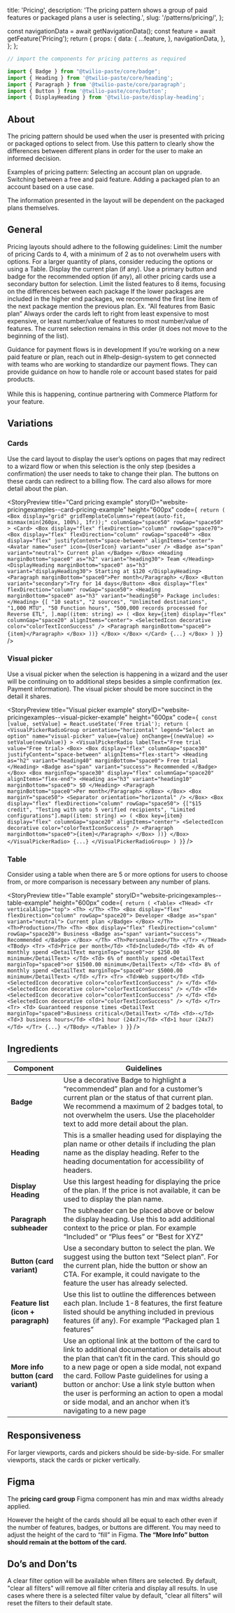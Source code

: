   title: 'Pricing',
  description: 'The pricing pattern shows a group of paid features or packaged plans a user is selecting.',
  slug: '/patterns/pricing/',
};




  const navigationData = await getNavigationData();
  const feature = await getFeature('Pricing');
  return {
    props: {
      data: {
        ...feature,
      },
      navigationData,
    },
  };
};


<NormalizedPatternHeader description={meta.description} name={meta.title} data={props.data} />

<contentwrapper>

<PageAside data={mdxHeadings} />

<content>

```jsx
// import the components for pricing patterns as required

import { Badge } from "@twilio-paste/core/badge";
import { Heading } from '@twilio-paste/core/heading';
import { Paragraph } from '@twilio-paste/core/paragraph';
import { Button } from '@twilio-paste/core/button';
import { DisplayHeading } from '@twilio-paste/display-heading';
```

## About

The pricing pattern should be used when the user is presented with pricing or packaged options to select from. Use this pattern to clearly show the differences between different plans in order for the user to make an informed decision.

Examples of pricing pattern:
<UnorderedList>
  <ListItem>Selecting an account plan on upgrade.</ListItem>
  <ListItem>Switching between a free and paid feature.</ListItem>
  <ListItem>Adding a packaged plan to an account based on a use case.</ListItem>
</UnorderedList>

The information presented in the layout will be dependent on the packaged plans themselves.

## General

Pricing layouts should adhere to the following guidelines:
<UnorderedList>
  <ListItem>Limit the number of pricing Cards to 4, with a minimum of 2 as to not overwhelm users with options. For a larger quantity of plans, consider reducing the options or using a <Anchor href="/components/table">Table</Anchor>.</ListItem>
  <ListItem>Display the current plan (if any).</ListItem>
  <ListItem>Use a primary button and badge for the recommended option (if any), all other pricing cards use a secondary button for selection.</ListItem>
  <ListItem>
    Limit the listed features to 8 items, focusing on the differences between each package
    <UnorderedList>
      <ListItem>If the lower packages are included in the higher end packages, we recommend the first line item of the next package mention the previous plan. Ex. “All features from Basic plan”</ListItem>
    </UnorderedList>
  </ListItem>
  <ListItem>Always order the cards left to right from least expensive to most expensive, or least number/value of features to most number/value of features. The current selection remains in this order (it does not move to the beginning of the list).</ListItem>
</UnorderedList>

<Callout variant="neutral" marginY="space70">
  <CalloutHeading>Guidance for payment flows is in development</CalloutHeading>
  <CalloutText>
    If you’re working on a new paid feature or plan, reach out in #help-design-system to get connected with teams who are working to standardize our payment flows. They can provide guidance on how to handle role or account based states for paid products.
    <br /><br />
    While this is happening, continue partnering with Commerce Platform for your feature.
  </CalloutText>
</Callout>

## Variations

### Cards

Use the card layout to display the user’s options on pages that may redirect to a wizard flow or when this selection is the only step (besides a confirmation) the user needs to take to change their plan.
The buttons on these cards can redirect to a billing flow. The card also allows for more detail about the plan.

<StoryPreview
  title="Card pricing example"
  storyID="website-pricingexamples--card-pricing-example"
  height="600px"
  code={`
  return (
    <Box
      display="grid"
      gridTemplateColumns="repeat(auto-fit, minmax(min(260px, 100%), 1fr));"
      columnGap="space50"
      rowGap="space50"
    >
      <Card>
        <Box display="flex" flexDirection="column" rowGap="space70">
          <Box display="flex" flexDirection="column" rowGap="space40">
            <Box display="flex" justifyContent="space-between" alignItems="center">
              <Avatar name="user" icon={UserIcon} variant="user />
              <Badge as="span" variant="neutral">
                Current plan
              </Badge>
            </Box>
            <Heading marginBottom="space0" as="h2" variant="heading30">
              Team
            </Heading>
            <DisplayHeading marginBottom="space0" as="h3" variant="displayHeading30">
              Starting at $120
            </DisplayHeading>
            <Paragraph marginBottom="space0">Per month</Paragraph>
          </Box>
          <Button variant="secondary">Try for 14 days</Button>
          <Box display="flex" flexDirection="column" rowGap="space50">
            <Heading marginBottom="space0" as="h3" variant="heading50">
              Package includes:
            </Heading>
            {[
              "10 seats",
              "2 sources",
              "Unlimited destinations",
              "1,000 MTU",
              "50 Function hours",
              "500,000 records processed for Reverse ETL",
            ].map((item: string) => (
              <Box key={item} display="flex" columnGap="space20" alignItems="center">
                <SelectedIcon decorative color="colorTextIconSuccess" />
                <Paragraph marginBottom="space0">{item}</Paragraph>
              </Box>
            ))}
          </Box>
        </Box>
      </Card>
      {...}
    </Box>
  )
}`}
/>

### Visual picker

Use a visual picker when the selection is happening in a wizard and the user will be continuing on to additional steps besides a simple confirmation (ex. Payment information).
The visual picker should be more succinct in the detail it shares.

<StoryPreview
  title="Visual picker example"
  storyID="website-pricingexamples--visual-picker-example"
  height="600px"
  code={`
  const [value, setValue] = React.useState('Free trial');
  return (
    <VisualPickerRadioGroup
      orientation="horizontal"
      legend="Select an option"
      name="visual-picker"
      value={value}
      onChange={(newValue) => setValue(newValue)}
    >
      <VisualPickerRadio labelText="Free trial value="Free trial>
        <Box>
          <Box display="flex" columnGap="space30" justifyContent="space-between" alignItems="flex-start">
            <Heading as="h2" variant="heading40" marginBottom="space0">
              Free trial
            </Heading>
            <Badge as="span" variant="success">
              Recommended
            </Badge>
          </Box>
          <Box marginTop="space30" display="flex" columnGap="space20" alignItems="flex-end">
            <Heading as="h3" variant="heading10" marginBottom="space0">
              $0
            </Heading>
            <Paragraph marginBottom="space0">Per month</Paragraph>
          </Box>
        </Box>
        <Box marginY="space50">
          <Separator orientation="horizontal" />
        </Box>
        <Box display="flex" flexDirection="column" rowGap="space50">
          {["$15 credit", "Testing with upto 5 verified recipients", "Limited configurations"].map((item: string) => (
            <Box key={item} display="flex" columnGap="space20" alignItems="center">
              <SelectedIcon decorative color="colorTextIconSuccess" />
              <Paragraph marginBottom="space0">{item}</Paragraph>
            </Box>
          ))}
        </Box>
      </VisualPickerRadio>
      {...}
    </VisualPickerRadioGroup>
  )
}`}
/>

### Table

Consider using a table when there are 5 or more options for users to choose from, or more comparison is necessary between any number of plans.

<StoryPreview
  title="Table example"
  storyID="website-pricingexamples--table-example"
  height="600px"
  code={`
  return (
    <Table>
      <THead>
        <Tr verticalAlign="top">
          <Th> </Th>
          <Th>
            <Box display="flex" flexDirection="column" rowGap="space20">
              Developer
              <Badge as="span" variant="neutral">
                Current plan
              </Badge>
            </Box>
          </Th>
          <Th>Production</Th>
          <Th>
            <Box display="flex" flexDirection="column" rowGap="space20">
              Business
              <Badge as="span" variant="success">
                Recommended
              </Badge>
            </Box>
          </Th>
          <Th>Personalized</Th>
        </Tr>
      </THead>
      <TBody>
        <Tr>
          <Td>Price per month</Td>
          <Td>Included</Td>
          <Td>
            4% of monthly spend <DetailText marginTop="space0">or $250.00 minimum</DetailText>
          </Td>
          <Td>
            6% of monthly spend <DetailText marginTop="space0">or $1500.00 minimum</DetailText>
          </Td>
          <Td>
            8% of monthly spend <DetailText marginTop="space0">or $5000.00 minimum</DetailText>
          </Td>
        </Tr>
        <Tr>
          <Td>Web support</Td>
          <Td>
            <SelectedIcon decorative color="colorTextIconSuccess" />
          </Td>
          <Td>
            <SelectedIcon decorative color="colorTextIconSuccess" />
          </Td>
          <Td>
            <SelectedIcon decorative color="colorTextIconSuccess" />
          </Td>
          <Td>
            <SelectedIcon decorative color="colorTextIconSuccess" />
          </Td>
        </Tr>
        <Tr>
          <Td>
            Guaranteed response times <DetailText marginTop="space0">Business critical</DetailText>
          </Td>
          <Td>-</Td>
          <Td>3 business hours</Td>
          <Td>1 hour (24x7)</Td>
          <Td>1 hour (24x7)</Td>
        </Tr>
        {...}
      </TBody>
    </Table>
  )
}`}
/>

## Ingredients

<Table>
  <THead>
    <Tr>
      <Th>Component</Th>
      <Th>Guidelines</Th>
    </Tr>
  </THead>
  <TBody>
    <Tr>
      <Td>
        <strong>Badge</strong>
      </Td>
      <Td>
        Use a <Anchor href="/components/badge#decorative">decorative Badge</Anchor> to highlight a “recommended” plan and for a customer’s current plan or the status of that current plan.
        We recommend a maximum of 2 badges total, to not overwhelm the users. Use the placeholder text to add more detail about the plan.
      </Td>
    </Tr>
    <Tr>
      <Td>
        <strong>Heading</strong>
      </Td>
      <Td>
        This is a smaller heading used for displaying the plan name or other details if including the plan name as the display heading.
        Refer to the <Anchor href="/components/heading#accessibility">heading documentation</Anchor> for accessibility of headers.
      </Td>
    </Tr>
    <Tr>
      <Td>
        <strong>Display Heading</strong>
      </Td>
      <Td>
        Use this largest heading for displaying the price of the plan. If the price is not available, it can be used to display the plan name.
      </Td>
    </Tr>
    <Tr>
      <Td>
        <strong>Paragraph subheader</strong>
      </Td>
      <Td>
        The subheader can be placed above or below the display heading. Use this to add additional context to the price or plan.
        For example “Included” or “Plus fees” or “Best for XYZ”
      </Td>
    </Tr>
    <Tr>
      <Td>
        <strong><Anchor href="/components/button">Button</Anchor> (card variant)</strong>
      </Td>
      <Td>
        Use a secondary button to select the plan. We suggest using the button text “Select plan”.
        For the current plan, hide the button or show an CTA. For example, it could navigate to the feature the user has already selected.
      </Td>
    </Tr>
    <Tr>
      <Td>
        <strong>Feature list (<Anchor href="/components/icon/usage-guidelines">icon</Anchor> + <Anchor href="/components/paragraph">paragraph</Anchor>)</strong>
      </Td>
      <Td>
        Use this list to outline the differences between each plan. Include 1-8 features, the first feature listed should be anything included in previous features (if any).
        For example “Packaged plan 1 features”
      </Td>
    </Tr>
    <Tr>
      <Td>
        <strong>More info button (card variant)</strong>
      </Td>
      <Td>
        Use an optional link at the bottom of the card to link to additional documentation or details about the plan that can’t fit in the card.
        This should go to a new page or open a side modal, not expand the card. Follow <Anchor href="/components/button">Paste guidelines</Anchor> for using a button or anchor: Use a link style button when the user is performing an action to open a modal or side modal, and an anchor when it’s navigating to a new page
      </Td>
    </Tr>
  </TBody>
</Table>

## Responsiveness

For larger viewports, cards and pickers should be side-by-side. For smaller viewports, stack the cards or picker vertically.

## Figma

The **pricing card group** Figma component has min and max widths already applied.

However the height of the cards should all be equal to each other even if the number of features, badges, or buttons are different.
You may need to adjust the height of the card to “fill” in Figma. **The “More Info” button should remain at the bottom of the card.**

## Do’s and Don’ts

A clear filter option will be available when filters are selected. By default, "clear all filters" will remove all filter criteria and display all results. In use cases where there is a selected filter value by default, "clear all filters" will reset the filters to their default state.

<DoDont>
  <Do title="Do" body="Only include the additional features in the list of each plan." />
  <Dont title="Do" body="Don’t show the negative or missing features of each product, or change the icon to an “X”." />

  <Do title="Do" body="Include the “free” or “included” plan even if its default on the account." />
  <Dont title="Do" body="Don’t only have 1 pricing Card on a page. Users should see all of their options." />

  <Do title="Do" body="Keep the content of the feature list succinct and jargon-free; use the “more info” option for more info." />
  <Dont title="Do" body="Don’t put more a large amount of content in a feature item, and don’t put more than 8 features" />
</DoDont>

</content>

</contentwrapper>
